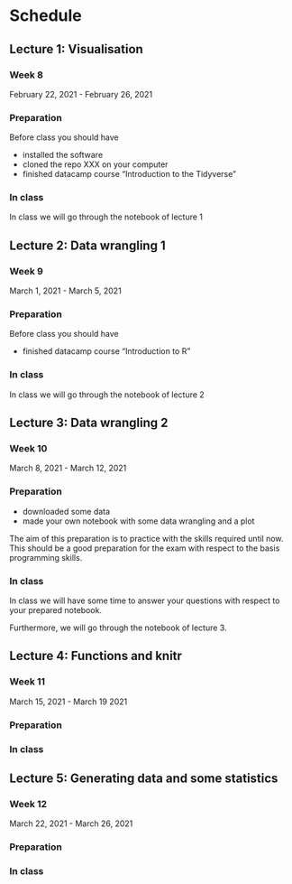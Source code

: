 # Schedule

## Lecture 1: Visualisation

### Week 8

February 22, 2021 - February 26, 2021 

### Preparation

Before class you should have

- installed the software
- cloned the repo XXX on your computer
- finished datacamp course "Introduction to the Tidyverse"

### In class

In class we will go through the notebook of lecture 1



## Lecture 2: Data wrangling 1

### Week 9

March 1, 2021 - March 5, 2021

### Preparation

Before class you should have

- finished datacamp course "Introduction to R"

### In class

In class we will go through the notebook of lecture 2


## Lecture 3: Data wrangling 2

### Week 10

March 8, 2021 - March 12, 2021


### Preparation

- downloaded some data
- made your own notebook with some data wrangling and a plot

The aim of this preparation is to practice  with the skills required until now. This should be a good preparation for the exam with respect to the basis programming skills. 

### In class 

In class we will have some time to answer your questions with respect to your prepared notebook.

Furthermore, we will go through the notebook of lecture 3.


## Lecture 4: Functions and knitr


### Week 11

March 15, 2021 - March 19 2021

### Preparation


### In class



## Lecture 5: Generating data and some statistics


### Week 12

March 22, 2021 - March 26, 2021

### Preparation


### In class




